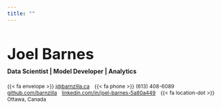 ```yaml
---
title: ""
---
```


<h1 class="fw-heavy to-upper" style="font-size: 2.5em;">Joel Barnes</h1>

<h4 style="margin-top: -0.85em; padding-top: 0;" class="fw-medium color-blue">Data Scientist | Model Developer | Analytics</h4>

<p class="fw-light color-black" style="margin-top: 1em; font-size: 0.85em;">
<span class="fw-light color-blue">{{< fa envelope >}}</span> <a href="mailto:j@barnzilla.ca" class="color-black no-underline">j@barnzilla.ca</a>
<span class="fw-light color-blue" style="margin-left: 8px;">{{< fa phone >}}</span> (613) 408-6089
<span class="fw-light color-blue" style="margin-left: 8px;"><i class="fa-brands fa-github"></i></span> <a href="https://github.com/barnzilla" target="_blank" class="color-black no-underline">github.com/barnzilla</a>
<span class="fw-light color-blue" style="margin-left: 8px;"><i class="fa-brands fa-linkedin"></i></span> <a href="https://www.linkedin.com/in/joel-barnes-5a80a449" target="_blank" class="color-black no-underline">linkedin.com/in/joel-barnes-5a80a449</a>
<span class="fw-light color-blue" style="margin-left: 8px;">{{< fa location-dot >}}</span> Ottawa, Canada <i class="fa-brands fa-canadian-maple-leaf color-red"></i>
</p>
